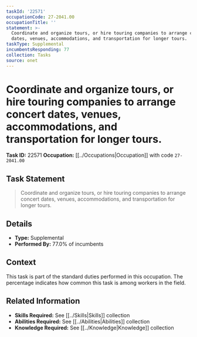 ```yaml
---
taskId: '22571'
occupationCode: 27-2041.00
occupationTitle: ''
statement: >-
  Coordinate and organize tours, or hire touring companies to arrange concert
  dates, venues, accommodations, and transportation for longer tours.
taskType: Supplemental
incumbentsResponding: 77
collection: Tasks
source: onet
---
```

# Coordinate and organize tours, or hire touring companies to arrange concert dates, venues, accommodations, and transportation for longer tours.

**Task ID:** 22571
**Occupation:** [[../Occupations|Occupation]] with code `27-2041.00`

## Task Statement

> Coordinate and organize tours, or hire touring companies to arrange concert dates, venues, accommodations, and transportation for longer tours.

## Details

- **Type:** Supplemental
- **Performed By:** 77.0% of incumbents

## Context

This task is part of the standard duties performed in this occupation. The percentage indicates how common this task is among workers in the field.

## Related Information

- **Skills Required:** See [[../Skills|Skills]] collection
- **Abilities Required:** See [[../Abilities|Abilities]] collection
- **Knowledge Required:** See [[../Knowledge|Knowledge]] collection
